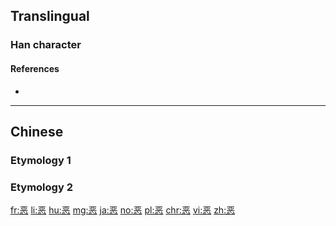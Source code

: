 {{also|惡|悪|噁}}
==Translingual==
{{Han simplified forms|惡|悪|恶}}

===Han character===
{{Han char|rn=61|rad=心|as=06|sn=10|four=|canj=MCP|ids=⿱亚心}}

====References====
* {{Han ref|kx=0386.161|hdz=42290.030|uh=6076|ud=24694}}

----

==Chinese==

===Etymology 1===
{{zh-see|惡}}

===Etymology 2===
{{zh-see|噁}}

[[fr:恶]]
[[li:恶]]
[[hu:恶]]
[[mg:恶]]
[[ja:恶]]
[[no:恶]]
[[pl:恶]]
[[chr:恶]]
[[vi:恶]]
[[zh:恶]]